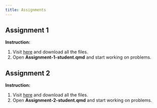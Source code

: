 ```yaml
---
title: Assignments
---
```


## Assignment 1

**Instruction:**

1. Visit [here](https://www.dropbox.com/scl/fo/s0n3520p7fog85tf7ojg6/AEpa-HRgX6xbgTNFQuSSdOU?rlkey=c6y2zudcea4st8ikzatpzv452&st=bqe5td9s&dl=0) and download all the files.
2. Open **Assignment-1-student.qmd** and start working on problems.

## Assignment 2

**Instruction:**

1. Visit [here](https://www.dropbox.com/scl/fo/k6ax1biv9ht9bj97v2u4r/AJjSmot36-BmrEs0AxPyDJc?rlkey=rxjj35fai80rdtz2hr2o1fbkr&st=awulunh5&dl=0) and download all the files.
2. Open **Assignment-2-student.qmd** and start working on problems.